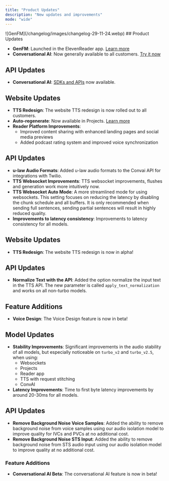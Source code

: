 ```yaml
---
title: "Product Updates"
description: "New updates and improvements"
mode: "wide"
---
```


<Update label="November 29, 2024">

<Frame>![GenFM](/changelog/images/changelog-29-11-24.webp)</Frame>
## Product Updates

- **GenFM**: Launched in the ElevenReader app. [Learn more](https://elevenlabs.io/blog/genfm-on-elevenreader)
- **Conversational AI**: Now generally available to all customers. [Try it now](https://elevenlabs.io/conversational-ai)

## API Updates

- **Conversational AI**: [SDKs and APIs](https://elevenlabs.io/docs/conversational-ai/docs/introduction) now available.

## Website Updates

- **TTS Redesign**: The website TTS redesign is now rolled out to all customers.
- **Auto-regenerate**: Now available in Projects. [Learn more](https://elevenlabs.io/blog/auto-regenerate-is-live-in-projects)
- **Reader Platform Improvements**:
  - Improved content sharing with enhanced landing pages and social media previews
  - Added podcast rating system and improved voice synchronization

</Update>

<Update label="October 27, 2024">

## API Updates

- **u-law Audio Formats**: Added u-law audio formats to the Convai API for integrations with Twilio.
- **TTS Websocket Improvements**: TTS websocket improvements, flushes and generation work more intuitively now.
- **TTS Websocket Auto Mode**: A more streamlined mode for using websockets. This setting focuses on reducing the latency by disabling the chunk schedule and all buffers. It is only recommended when sending full sentences, sending partial sentences will result in highly reduced quality.
- **Improvements to latency consistency**: Improvements to latency consistency for all models.

## Website Updates

- **TTS Redesign**: The website TTS redesign is now in alpha!

</Update>

<Update label="October 20, 2024">

## API Updates

- **Normalize Text with the API**: Added the option normalize the input text in the TTS API. The new parameter is called `apply_text_normalization` and works on all non-turbo models.

## Feature Additions

- **Voice Design**: The Voice Design feature is now in beta!

</Update>

<Update label="October 13, 2024">

## Model Updates

- **Stability Improvements**: Significant improvements in the audio stability of all models, but especially noticeable on `turbo_v2` and `turbo_v2.5`, when using:
  - Websockets
  - Projects
  - Reader app
  - TTS with request stitching
  - ConvAI
- **Latency Improvements**: Time to first byte latency improvements by around 20-30ms for all models.

## API Updates

- **Remove Background Noise Voice Samples**: Added the ability to remove background noise from voice samples using our audio isolation model to improve quality for IVCs and PVCs at no additional cost.
- **Remove Background Noise STS Input**: Added the ability to remove background noise from STS audio input using our audio isolation model to improve quality at no additional cost.

### Feature Additions

- **Conversational AI Beta**: The conversational AI feature is now in beta!

</Update>
